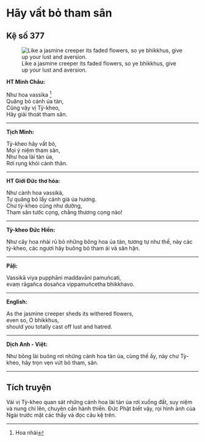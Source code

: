 # Hãy vất bỏ tham sân {- #hay-vat-bo-tham-san}

## Kệ số 377 {- #ke-so-377}

![Like a jasmine creeper its faded flowers, so ye bhikkhus, give up your lust and aversion.](images/kinh-phap-cu-ke-so-377-dhammapada-verse-377.jpg){fig-align="center" .lightbox}

**HT Minh Châu:**

Như hoa vassika [^1]  
Quăng bỏ cánh úa tàn,  
Cũng vậy vị Tỳ-kheo,  
Hãy giải thoát tham sân.  

<hr class="divider">

**Tịch Minh:**

Tỳ-kheo hãy vất bỏ,  
Mọi ý niệm tham sân,  
Như hoa lài tàn úa,  
Rơi rụng khỏi cành thân.  

<hr class="divider">

**HT Giới Đức thơ hóa:**

Như cành hoa vassikà,  
Tự quăng bỏ lấy cánh già úa hương.  
Chư tỳ-kheo cũng như dường,  
Tham sân tước cọng, chẳng thương cọng nào!  

<hr class="divider">

**Tỳ-kheo Đức Hiền:**

Như cây hoa nhài rủ bỏ những bông hoa úa tàn, tương tự như thế, này các tỳ-kheo, các ngươi hãy buông bỏ tham ái và sân hận.  

<hr class="divider">

**Pāḷi:**

Vassikā viya pupphāni maddavāni pamuñcati,  
evaṃ rāgañca dosañca vippamuñcetha bhikkhavo.  

<hr class="divider">

**English:**

As the jasmine creeper sheds its withered flowers,  
even so, O bhikkhus,  
should you totally cast off lust and hatred.  

<hr class="divider">

**Dịch Anh - Việt:**

Như bông lài buông rơi những cánh hoa tàn úa, cùng thế ấy, này chư Tỳ-kheo, hãy trọn vẹn vứt bỏ tham, sân.  

<hr class="divider">

## Tích truyện {- #tich-truyen}

Vài vị Tỳ-kheo quan sát những cánh hoa lài tàn úa rơi xuống đất, suy niệm và nung chí lên, chuyên cần hành thiền. Ðức Phật biết vậy, rọi hình ảnh của Ngài trước mặt các thầy và đọc câu kệ trên.

[^1]: Hoa nhài